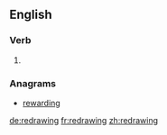 ==English==

===Verb===
{{head|en}}

# {{present participle of|redraw|lang=en}}

===Anagrams===
* [[rewarding#English|rewarding]]

[[de:redrawing]]
[[fr:redrawing]]
[[zh:redrawing]]